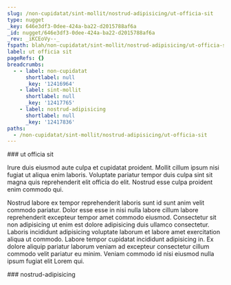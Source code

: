 ```yaml
---
slug: /non-cupidatat/sint-mollit/nostrud-adipisicing/ut-officia-sit
type: nugget
_key: 646e3df3-0dee-424a-ba22-d2015788af6a
_id: nugget/646e3df3-0dee-424a-ba22-d2015788af6a
_rev: _iKCEoVy--_
fspath: blah/non-cupidatat/sint-mollit/nostrud-adipisicing/ut-officia-sit.md
label: ut officia sit
pageRefs: {}
breadcrumbs:
  - - label: non-cupidatat
      shortlabel: null
      _key: '12416964'
    - label: sint-mollit
      shortlabel: null
      _key: '12417765'
    - label: nostrud-adipisicing
      shortlabel: null
      _key: '12417836'
paths:
  - /non-cupidatat/sint-mollit/nostrud-adipisicing/ut-officia-sit
---
```


<NuggetArea>
<Nugget slug="/non-cupidatat/sint-mollit/nostrud-adipisicing/ut-officia-sit" type="nugget" _key="646e3df3-0dee-424a-ba22-d2015788af6a" _id="nugget/646e3df3-0dee-424a-ba22-d2015788af6a" _rev="_iKCEoVy--_" fspath="blah/non-cupidatat/sint-mollit/nostrud-adipisicing/ut-officia-sit.md" label="ut officia sit" paths="/non-cupidatat/sint-mollit/nostrud-adipisicing/ut-officia-sit">
<NuggetBody>
### ut officia sit

Irure duis eiusmod aute culpa et cupidatat proident. Mollit cillum ipsum nisi fugiat ut aliqua enim laboris. Voluptate pariatur tempor duis culpa sint sit magna quis reprehenderit elit officia do elit. Nostrud esse culpa proident enim commodo qui.

Nostrud labore ex tempor reprehenderit laboris sunt id sunt anim velit commodo pariatur. Dolor esse esse in nisi nulla labore cillum labore reprehenderit excepteur tempor amet commodo eiusmod. Consectetur sit non adipisicing ut enim est dolore adipisicing duis ullamco consectetur. Laboris incididunt adipisicing voluptate laborum et labore amet exercitation aliqua ut commodo. Labore tempor cupidatat incididunt adipisicing in. Ex dolore aliquip pariatur laborum veniam ad excepteur consectetur cillum commodo velit pariatur eu minim. Veniam commodo id nisi eiusmod nulla ipsum fugiat elit Lorem qui.

</NuggetBody>
<Breadcrumbs>
<Crumbs>
<Crumb _key="12416964" label="non-cupidatat" /><Crumb _key="12417765" label="sint-mollit" /><Crumb _key="12417836" label="nostrud-adipisicing" />
</Crumbs>
</Breadcrumbs>
</Nugget>

<NuggetsInbound>
</NuggetsInbound>
<NuggetsOutbound>
</NuggetsOutbound>
</NuggetArea>
<PassagesInbound>
<Passage direction="inbound" type="passage" _key="12417836" _id="passage/12417836" _rev="_iKCEoVq--_" label="nostrud-adipisicing" passage="nostrud-adipisicing" fspath="blah/non-cupidatat/sint-mollit/nostrud-adipisicing" paths="/non-cupidatat/sint-mollit/nostrud-adipisicing" slug="/non-cupidatat/sint-mollit/nostrud-adipisicing">
<NuggetBody>
### nostrud-adipisicing

</NuggetBody>
<Breadcrumbs>
<Crumbs>
<Crumb _key="12416964" label="non-cupidatat" /><Crumb _key="12417765" label="sint-mollit" />
</Crumbs>
</Breadcrumbs>
</Passage>

</PassagesInbound>
<PassagesOutbound>
</PassagesOutbound>
